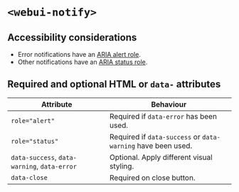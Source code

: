 
<Meta of={WebUINotify} />

# `<webui-notify>`
<Canvas of={WebUINotify.WebUINotify} />
<Controls of={WebUINotify.WebUINotify} />

## Accessibility considerations
- Error notifications have an [ARIA alert role](https://developer.mozilla.org/en-US/docs/Web/Accessibility/ARIA/Roles/alert_role).
- Other notifications have an [ARIA status role](https://developer.mozilla.org/en-US/docs/Web/Accessibility/ARIA/Roles/status_role).

## Required and optional HTML  or `data-` attributes

Attribute | Behaviour
--- | ---
`role="alert"` | Required if `data-error` has been used.
`role="status"` | Required if `data-success` or `data-warning` have been used.
`data-success`, `data-warning`, `data-error` | Optional. Apply different visual styling.
`data-close` | Required on close button.
